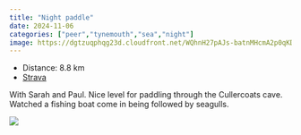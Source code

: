 ```yaml
---
title: "Night paddle"
date: 2024-11-06
categories: ["peer","tynemouth","sea","night"]
image: https://dgtzuqphqg23d.cloudfront.net/WQhnH27pAJs-batnMHcmA2p0qKDVlh11MCX6aym711w-768x432.jpg
---
```


- Distance: 8.8 km
- [Strava](https://www.strava.com/activities/12839072500)

With Sarah and Paul. Nice level for paddling through the Cullercoats cave. Watched a fishing boat come in being followed by seagulls.

![](https://dgtzuqphqg23d.cloudfront.net/WQhnH27pAJs-batnMHcmA2p0qKDVlh11MCX6aym711w-768x432.jpg)



